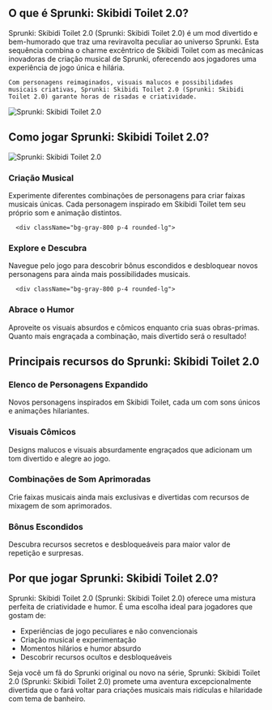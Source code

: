 ## O que é Sprunki: Skibidi Toilet 2.0?

<div className="flex flex-col md:flex-row items-center gap-8">
  <div className="w-full md:w-1/2 text-xl">
Sprunki: Skibidi Toilet 2.0 (Sprunki: Skibidi Toilet 2.0) é um mod divertido e bem-humorado que traz uma reviravolta peculiar ao universo Sprunki. Esta sequência combina o charme excêntrico de Skibidi Toilet com as mecânicas inovadoras de criação musical de Sprunki, oferecendo aos jogadores uma experiência de jogo única e hilária.

    Com personagens reimaginados, visuais malucos e possibilidades musicais criativas, Sprunki: Skibidi Toilet 2.0 (Sprunki: Skibidi Toilet 2.0) garante horas de risadas e criatividade.
</div>
  <div className="w-full md:w-1/2 flex justify-center items-center">
<img 
      src="https://sprunkiretake.fun/games/sprunki-skibidi-toilet-2-0/game_screenshot.webp" 
      alt="Sprunki: Skibidi Toilet 2.0" 
      className="w-4/5 h-auto"
    />
</div>
</div>

## Como jogar Sprunki: Skibidi Toilet 2.0?

<div className="flex flex-col md:flex-row items-center gap-8">
  <div className="w-full md:w-1/2">
<img 
      src="https://sprunkiretake.fun/games/sprunki-skibidi-toilet-2-0/game_screenshot.webp" 
      alt="Sprunki: Skibidi Toilet 2.0" 
      className="w-4/5 h-auto mx-auto"
    />
</div>
  <div className="w-full md:w-1/2">
    <div className="grid grid-cols-1 gap-4 mt-0">
      <div className="bg-gray-800 p-4 rounded-lg">
<h3 className="text-green-400 font-bold mb-2">Criação Musical</h3>
        <p className="text-gray-300">
          Experimente diferentes combinações de personagens para criar faixas musicais únicas. Cada personagem inspirado em Skibidi Toilet tem seu próprio som e animação distintos.
        </p>
</div>

      <div className="bg-gray-800 p-4 rounded-lg">
<h3 className="text-green-400 font-bold mb-2">Explore e Descubra</h3>
        <p className="text-gray-300">Navegue pelo jogo para descobrir bônus escondidos e desbloquear novos personagens para ainda mais possibilidades musicais.</p>
</div>

      <div className="bg-gray-800 p-4 rounded-lg">
<h3 className="text-green-400 font-bold mb-2">Abrace o Humor</h3>
        <p className="text-gray-300">Aproveite os visuais absurdos e cômicos enquanto cria suas obras-primas. Quanto mais engraçada a combinação, mais divertido será o resultado!</p>
</div>
    </div>
  </div>
</div>

## Principais recursos do Sprunki: Skibidi Toilet 2.0

<div className="grid grid-cols-1 md:grid-cols-2 gap-4">
  <div className="bg-gray-800 p-4 rounded-lg">
<h3 className="text-green-400 font-bold mb-2">Elenco de Personagens Expandido</h3>
    <p className="text-gray-300">Novos personagens inspirados em Skibidi Toilet, cada um com sons únicos e animações hilariantes.</p>
</div>

  <div className="bg-gray-800 p-4 rounded-lg">
<h3 className="text-green-400 font-bold mb-2">Visuais Cômicos</h3>
    <p className="text-gray-300">Designs malucos e visuais absurdamente engraçados que adicionam um tom divertido e alegre ao jogo.</p>
</div>

  <div className="bg-gray-800 p-4 rounded-lg">
<h3 className="text-green-400 font-bold mb-2">Combinações de Som Aprimoradas</h3>
    <p className="text-gray-300">Crie faixas musicais ainda mais exclusivas e divertidas com recursos de mixagem de som aprimorados.</p>
</div>

  <div className="bg-gray-800 p-4 rounded-lg">
<h3 className="text-green-400 font-bold mb-2">Bônus Escondidos</h3>
    <p className="text-gray-300">Descubra recursos secretos e desbloqueáveis para maior valor de repetição e surpresas.</p>
</div>
</div>

## Por que jogar Sprunki: Skibidi Toilet 2.0?

Sprunki: Skibidi Toilet 2.0 (Sprunki: Skibidi Toilet 2.0) oferece uma mistura perfeita de criatividade e humor. É uma escolha ideal para jogadores que gostam de:

- Experiências de jogo peculiares e não convencionais
- Criação musical e experimentação
- Momentos hilários e humor absurdo
- Descobrir recursos ocultos e desbloqueáveis

Seja você um fã do Sprunki original ou novo na série, Sprunki: Skibidi Toilet 2.0 (Sprunki: Skibidi Toilet 2.0) promete uma aventura excepcionalmente divertida que o fará voltar para criações musicais mais ridículas e hilaridade com tema de banheiro.